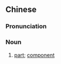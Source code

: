 {{also|机件}}
==Chinese==
{{zh-forms|s=机件}}

===Pronunciation===
{{zh-pron
|m=jījiàn
|c=gei1 gin6-2
|mn=ki-kiāⁿ
|cat=n
}}

===Noun===
{{zh-noun}}

# [[part]]; [[component]] {{gloss|of a machine}}